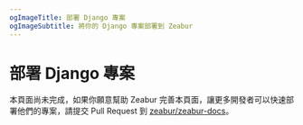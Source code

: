 ```yaml
---
ogImageTitle: 部署 Django 專案
ogImageSubtitle: 將你的 Django 專案部署到 Zeabur
---
```


# 部署 Django 專案

本頁面尚未完成，如果你願意幫助 Zeabur 完善本頁面，讓更多開發者可以快速部署他們的專案，請提交 Pull Request 到 [zeabur/zeabur-docs](https://github.com/zeabur/docs)。
